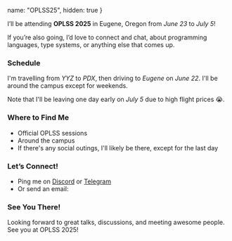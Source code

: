 
  name: "OPLSS25",
  hidden: true
}

I’ll be attending **OPLSS 2025** in Eugene, Oregon from *June 23* to *July 5*!

If you’re also going, I’d love to connect and chat, about programming languages, type systems, or anything else that comes up.

### Schedule

I'm travelling from *YYZ* to *PDX*, then driving to *Eugene* on *June 22*. I'll be around the campus except for weekends.

Note that I'll be leaving one day early on *July 5* due to high flight prices 😭.

### Where to Find Me

- Official OPLSS sessions
- Around the campus
- If there's any social outings, I'll likely be there, except for the last day

### Let’s Connect!

- Ping me on [Discord](https://discord.com/users/533577231985934346) or [Telegram](https://t.me/lightquantum01)
- Or send an email: <MailTo template="yanning.chen [at] mail [dot] utoronto [dot] ca" />

### See You There!

Looking forward to great talks, discussions, and meeting awesome people. See you at OPLSS 2025!